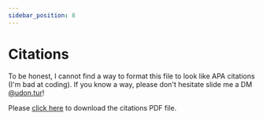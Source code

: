 ```yaml
---
sidebar_position: 8
---
```


# Citations
To be honest, I cannot find a way to format this file to look like APA citations (I'm bad at coding). If you know a way, please don't hesitate slide me a DM [@udon.tur](https://instagram.com/udon.tur)!

Please [click here](/assets/pdf/citations.pdf) to download the citations PDF file.

